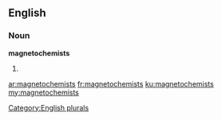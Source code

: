 ==English==

===Noun===
'''magnetochemists'''

# {{plural of|magnetochemist}}

[[Category:English plurals]]

[[ar:magnetochemists]]
[[fr:magnetochemists]]
[[ku:magnetochemists]]
[[my:magnetochemists]]